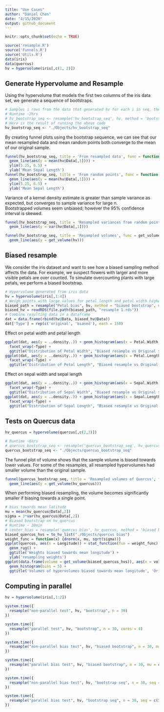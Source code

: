 ```yaml
---
title: "Use Cases"
author: "Daniel Chen"
date: "4/15/2020"
output: github_document
---
```


```r
knitr::opts_chunk$set(echo = TRUE)
```

```r
source('resample.R')
source('Funnels.R')
source('Utils.R')
data(iris)
data(quercus)
hv = hypervolume(iris[,c(1, 2)])
```

## Generate Hypervolume and Resample
Using the hypervolume that models the first two columns of the iris data set, we generate a sequence of bootstraps.
```r
# Samples i rows from the data that generated hv for each i in seq, then generates a bootstrap on each of these i resamples and saves to file.
# Runtime ~2hrs
# hv_bootstrap_seq <- resample('hv_bootstrap_seq', hv, method = 'bootstrap seq', points_per_resample = "sample_size", seq = seq(10, 150, length.out = 29))
# Here is the result of running the above code
hv_bootstrap_seq <- "./Objects/hv_bootstrap_seq"
```

By creating funnel plots using the bootstrap sequence, we can see that our mean resampled data and mean random points both converge to the mean of our original sample.
```r
funnel(hv_bootstrap_seq, title = 'From resampled data', func = function(x) {mean(x@Data[,1])}) + 
  geom_line(aes(y = mean(hv@Data[,1]))) + 
  ylim(5.25, 6.5) +
  ylab('Mean Sepal Length')
funnel(hv_bootstrap_seq, title = 'From random points', func = function(x) {mean(x@RandomPoints[,1])}) + 
  geom_line(aes(y = mean(hv@Data[,1]))) + 
  ylim(5.25, 6.5) +
  ylab('Mean Sepal Length')
```

Variance of a kernel density estimate is greater than sample variance as expected, but converges to sample variance for large n.  
Bootstrapped volumes seem unbiased; however the 95% confidence interval is skewed.
```r
funnel(hv_bootstrap_seq, title = 'Resampled variances from random points', func = function(x) {var(x@RandomPoints[,1])}) + 
  geom_line(aes(y = var(hv@Data[,1])))

funnel(hv_bootstrap_seq, title = 'Resampled volumes', func = get_volume) + 
  geom_line(aes(y = get_volume(hv)))
```

## Biased resample
We consider the iris dataset and want to see how a biased sampling method affects the data.
For example, we suspect flowers with larger and more visible petals are over counted.
To simulate overcounting plants with large petals, we perform a biased bootstrap.
```r
# Hypervolume generated from iris data
hv = hypervolume(iris[,1:4])
# Weigh points with large values for petal length and petal width higher
biased_path = resample("Petal bias", hv, method = "biased bootstrap", n = 1, mu = apply(hv@Data, 2, max)[c("Petal.Length", "Petal.Width")], sigma = apply(hv@Data, 2, var)[c("Petal.Length", "Petal.Width")]*2, cols_to_bias = c("Petal.Length", "Petal.Width"))
biased_hv = readRDS(file.path(biased_path, "resample 1.rds"))
# Combine resulting data in a dataframe
dat = data.frame(rbind(hv@Data, biased_hv@Data))
dat['Type'] = rep(c('original', 'biased'), each = 150)
```
Effect on petal width and petal length
```r
ggplot(dat, aes(y = ..density..)) + geom_histogram(aes(x = Petal.Width, fill = Type), bins = 20) + 
  facet_wrap(~Type) + 
  ggtitle("Distribution of Petal Width", "Biased resample vs Original sample")
ggplot(dat, aes(y = ..density..)) + geom_histogram(aes(x = Petal.Length, fill = Type), bins = 20) + 
  facet_wrap(~Type) + 
  ggtitle("Distribution of Petal Length", "Biased resample vs Original sample")
```

Effect on sepal width and sepal length
```r
ggplot(dat, aes(y = ..density..)) + geom_histogram(aes(x = Sepal.Width, fill = Type), bins = 20) + 
  facet_wrap(~Type) + 
  ggtitle("Distribution of Sepal Width", "Biased resample vs Original sample")
ggplot(dat, aes(y = ..density..)) + geom_histogram(aes(x = Sepal.Length, fill = Type), bins = 20) + 
  facet_wrap(~Type) + 
  ggtitle("Distribution of Sepal Length", "Biased resample vs Original sample")
```
## Tests on Quercus data
```r
hv_quercus = hypervolume(quercus[,c(2,3)])
```
```r
# Runtime ~6hrs
# quercus_bootstrap_seq <- resample('quercus_bootstrap_seq', hv_quercus, method = 'bootstrap seq', points_per_resample = "sample_size", seq = floor(seq(10, 3779, length.out = 30)))
quercus_bootstrap_seq <- "./Objects/quercus_bootstrap_seq"
```
The funnel plot of volume shows that the sample volume is biased towards lower values. For some of the resamples, all resampled hypervolumes had smaller volume than the original sample.
```r
funnel(quercus_bootstrap_seq, title = 'Resampled volumes of Quercus', func = get_volume) + 
  geom_line(aes(y = get_volume(hv_quercus)))
```
When performing biased resampling, the volume becomes significantly smaller if biasing towards a single point.
```r
# bias towards mean latitude
mu = mean(hv_quercus@Data[,2])
sigma = 3*var(hv_quercus@Data[,2])
# Biased bootstrap on hv_quercus
# Runtime ~ 20min
# center_bias = resample('quercus bias', hv_quercus, method = 'biased bootstrap', mu = mu, sigma = sigma, cols_to_bias = 2)
biased_quercus_hvs = to_hv_list("./Objects/quercus bias")
weight_func = function(x) {dnorm(x, mu, sqrt(sigma))}
ggplot(quercus, aes(x = Longitude)) + stat_function(fun = weight_func) + 
  geom_rug() +
  ggtitle('Weights biased towards mean longitude') +
  ylab('resampling weights')
ggplot(data.frame(volume = get_volume(biased_quercus_hvs)), aes(x = volume)) + 
  geom_histogram(bins = 5) +
  ggtitle('Volumes of hypervolumes biased towards mean longitude', 'Original volume: 106.8')
```

## Computing in parallel
```r
hv = hypervolume(iris[,1:2])
```
```r
system.time({
  resample("non-parallel test", hv, "bootstrap", n = 30)
})
```
```r
system.time({
  resample("parallel test", hv, "bootstrap", n = 30, cores = 4)
})
```
```r
system.time({
  resample("non-parallel bias test", hv, "biased bootstrap", n = 30, mu = c(3, 3), sigma = c(1, 1))
})
```
```r
system.time({
  resample("parallel bias test", hv, "biased bootstrap", n = 30, mu = c(3, 3), sigma = c(1, 1), cores = 4)
})
```
```r
system.time({
  resample("non-parallel bias test", hv, "bootstrap seq", n = 30, seq = c(50, 100, 150))
})
```
```r
system.time({
  resample("parallel bias test", hv, "bootstrap seq", n = 30, seq = c(50, 100, 150), cores = 10)
})
```
